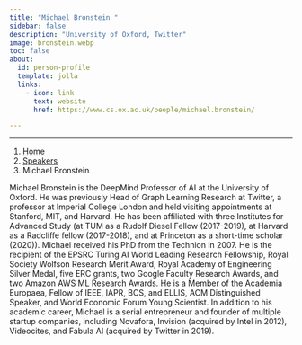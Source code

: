 ```yaml
---
title: "Michael Bronstein "
sidebar: false
description: "University of Oxford, Twitter"
image: bronstein.webp
toc: false
about:
  id: person-profile
  template: jolla
  links:
    - icon: link
      text: website
      href: https://www.cs.ox.ac.uk/people/michael.bronstein/

---
```

---

```{=html}
<nav aria-label="breadcrumb">
  <ol class="breadcrumb">
    <li class="breadcrumb-item"><a href="../../index.html">Home</a></li>
    <li class="breadcrumb-item"><a href="../../speaker.html">Speakers</a></li>
    <li class="breadcrumb-item active">Michael Bronstein </li>

  </ol>
</nav>
```

:::{#person-profile}
:::

Michael Bronstein is the DeepMind Professor of AI at the University of Oxford. He was previously Head of Graph Learning Research at Twitter, a professor at Imperial College London and held visiting appointments at Stanford, MIT, and Harvard. He has been affiliated with three Institutes for Advanced Study (at TUM as a Rudolf Diesel Fellow (2017-2019), at Harvard as a Radcliffe fellow (2017-2018), and at Princeton as a short-time scholar (2020)). Michael received his PhD from the Technion in 2007. He is the recipient of the EPSRC Turing AI World Leading Research Fellowship, Royal Society Wolfson Research Merit Award, Royal Academy of Engineering Silver Medal, five ERC grants, two Google Faculty Research Awards, and two Amazon AWS ML Research Awards. He is a Member of the Academia Europaea, Fellow of IEEE, IAPR, BCS, and ELLIS, ACM Distinguished Speaker, and World Economic Forum Young Scientist. In addition to his academic career, Michael is a serial entrepreneur and founder of multiple startup companies, including Novafora, Invision (acquired by Intel in 2012), Videocites, and Fabula AI (acquired by Twitter in 2019).